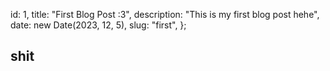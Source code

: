   id: 1,
  title: "First Blog Post :3",
  description: "This is my first blog post hehe",
  date: new Date(2023, 12, 5),
  slug: "first",
};

## shit
